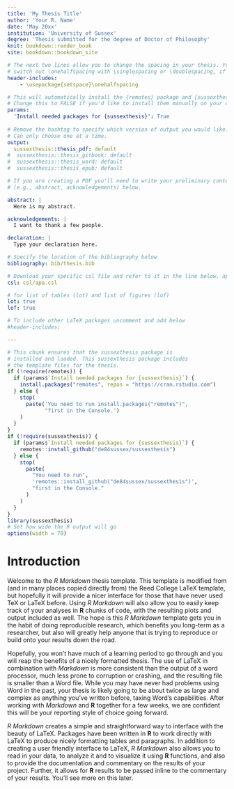 ```yaml
---
title: 'My Thesis Title'
author: 'Your R. Name'
date: 'May 20xx'
institution: 'University of Sussex'
degree: 'Thesis submitted for the degree of Doctor of Philosophy'
knit: bookdown::render_book
site: bookdown::bookdown_site

# The next two lines allow you to change the spacing in your thesis. You can 
# switch out \onehalfspacing with \singlespacing or \doublespacing, if desired.
header-includes:
    - \usepackage{setspace}\onehalfspacing

# This will automatically install the {remotes} package and {sussexthesis}
# Change this to FALSE if you'd like to install them manually on your own.
params:
  'Install needed packages for {sussexthesis}': True
  
# Remove the hashtag to specify which version of output you would like.
# Can only choose one at a time.
output:
  sussexthesis::thesis_pdf: default 
#  sussexthesis::thesis_gitbook: default         
#  sussexthesis::thesis_word: default
#  sussexthesis::thesis_epub: default

# If you are creating a PDF you'll need to write your preliminary content 
# (e.g., abstract, acknowledgements) below. 

abstract: |
  Here is my abstract.

acknowledgements: |
  I want to thank a few people. 

declaration: |
  Type your declaration here. 

# Specify the location of the bibliography below
bibliography: bib/thesis.bib

# Download your specific csl file and refer to it in the line below, apa is the default.
csl: csl/apa.csl

# for list of tables (lot) and list of figures (lof)
lot: true
lof: true

# To include other LaTeX packages uncomment and add below
#header-includes:

---
```


<!--
Above is the YAML (YAML Ain't Markup Language) header that includes a lot of 
metadata used to produce the document.  Be careful with spacing in this header!

If you'd prefer to not include acknowledgements, for example, simply delete the section entirely, or silence them (add # before each line). 

If you have other LaTeX packages you would like to include, delete the # before header-includes and list the packages after hyphens on new lines.

If you'd like to include a comment that won't be produced in your resulting file enclose it in a block like this.

If you receive a duplicate label error after knitting, make sure to delete the index.Rmd file and then knit again.
-->

```r
# This chunk ensures that the sussexthesis package is
# installed and loaded. This sussexthesis package includes
# the template files for the thesis.
if (!require(remotes)) {
  if (params$`Install needed packages for {sussexthesis}`) {
    install.packages("remotes", repos = "https://cran.rstudio.com")
  } else {
    stop(
      paste('You need to run install.packages("remotes")",
            "first in the Console.')
    )
  }
}
if (!require(sussexthesis)) {
  if (params$`Install needed packages for {sussexthesis}`) {
    remotes::install_github("de84sussex/sussexthesis")
  } else {
    stop(
      paste(
        "You need to run",
        'remotes::install_github("de84sussex/sussexthesis")',
        "first in the Console."
      )
    )
  }
}
library(sussexthesis)
# Set how wide the R output will go
options(width = 70)
```


<!-- The {.unnumbered} option here means that the introduction will be 
"Chapter 0." You can also use {-} for no numbers on chapters.
-->

# Introduction {.unnumbered}

Welcome to the _R Markdown_ thesis template. This template is modified from (and in many places copied directly from) the Reed College LaTeX template, but hopefully it will provide a nicer interface for those that have never used TeX or LaTeX before.  Using _R Markdown_ will also allow you to easily keep track of your analyses in **R** chunks of code, with the resulting plots and output included as well.  The hope is this _R Markdown_ template gets you in the habit of doing reproducible research, which benefits you long-term as a researcher, but also will greatly help anyone that is trying to reproduce or build onto your results down the road.

Hopefully, you won't have much of a learning period to go through and you will reap the benefits of a nicely formatted thesis.  The use of LaTeX in combination with _Markdown_ is more consistent than the output of a word processor, much less prone to corruption or crashing, and the resulting file is smaller than a Word file. While you may have never had problems using Word in the past, your thesis is likely going to be about twice as large and complex as anything you've written before, taxing Word's capabilities.  After working with _Markdown_ and **R** together for a few weeks, we are confident this will be your reporting style of choice going forward.

_R Markdown_ creates a simple and straightforward way to interface with the beauty of LaTeX.  Packages have been written in **R** to work directly with LaTeX to produce nicely formatting tables and paragraphs. In addition to creating a user friendly interface to LaTeX, _R Markdown_ also allows you to read in your data, to analyze it and to visualize it using **R** functions, and also to provide the documentation and commentary on the results of your project.  Further, it allows for **R** results to be passed inline to the commentary of your results.  You'll see more on this later.  

